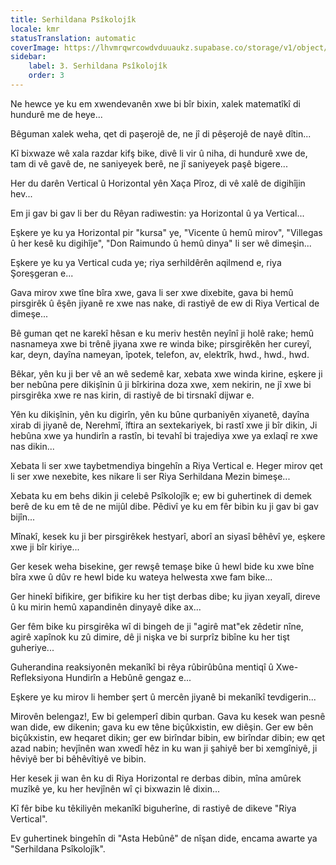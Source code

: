 ```yaml
---
title: Serhildana Psîkolojîk
locale: kmr
statusTranslation: automatic
coverImage: https://lhvmrqwrcowdvduuaukz.supabase.co/storage/v1/object/public/strapi-uploads/small_cover-tratado-de-psicologia-revolucionaria.webp-5e15e1cec4e0ebebcde5d7fc7565d8fd.webp
sidebar:
    label: 3. Serhildana Psîkolojîk
    order: 3
---
```

Ne hewce ye ku em xwendevanên xwe bi bîr bixin, xalek matematîkî di hundurê me de heye...

Bêguman xalek weha, qet di paşerojê de, ne jî di pêşerojê de nayê dîtin...

Kî bixwaze wê xala razdar kifş bike, divê li vir û niha, di hundurê xwe de, tam di vê gavê de, ne saniyeyek berê, ne jî saniyeyek paşê bigere...

Her du darên Vertical û Horizontal yên Xaça Pîroz, di vê xalê de digihîjin hev...

Em ji gav bi gav li ber du Rêyan radiwestin: ya Horizontal û ya Vertical...

Eşkere ye ku ya Horizontal pir "kursa" ye, "Vicente û hemû mirov", "Villegas û her kesê ku digihîje", "Don Raimundo û hemû dinya" li ser wê dimeşin...

Eşkere ye ku ya Vertical cuda ye; riya serhildêrên aqilmend e, riya Şoreşgeran e...

Gava mirov xwe tîne bîra xwe, gava li ser xwe dixebite, gava bi hemû pirsgirêk û êşên jiyanê re xwe nas nake, di rastiyê de ew di Riya Vertical de dimeşe...

Bê guman qet ne karekî hêsan e ku meriv hestên neyînî ji holê rake; hemû nasnameya xwe bi trênê jiyana xwe re winda bike; pirsgirêkên her cureyî, kar, deyn, dayîna nameyan, îpotek, telefon, av, elektrîk, hwd., hwd., hwd.

Bêkar, yên ku ji ber vê an wê sedemê kar, xebata xwe winda kirine, eşkere ji ber nebûna pere dikişînin û ji bîrkirina doza xwe, xem nekirin, ne jî xwe bi pirsgirêka xwe re nas kirin, di rastiyê de bi tirsnakî dijwar e.

Yên ku dikişînin, yên ku digirîn, yên ku bûne qurbaniyên xiyanetê, dayîna xirab di jiyanê de, Nerehmî, îftira an sextekariyek, bi rastî xwe ji bîr dikin, Ji hebûna xwe ya hundirîn a rastîn, bi tevahî bi trajediya xwe ya exlaqî re xwe nas dikin...

Xebata li ser xwe taybetmendiya bingehîn a Riya Vertical e. Heger mirov qet li ser xwe nexebite, kes nikare li ser Riya Serhildana Mezin bimeşe...

Xebata ku em behs dikin ji celebê Psîkolojîk e; ew bi guhertinek di demek berê de ku em tê de ne mijûl dibe. Pêdivî ye ku em fêr bibin ku ji gav bi gav bijîn...

Mînakî, kesek ku ji ber pirsgirêkek hestyarî, aborî an siyasî bêhêvî ye, eşkere xwe ji bîr kiriye...

Ger kesek weha bisekine, ger rewşê temaşe bike û hewl bide ku xwe bîne bîra xwe û dûv re hewl bide ku wateya helwesta xwe fam bike...

Ger hinekî bifikire, ger bifikire ku her tişt derbas dibe; ku jiyan xeyalî, direve û ku mirin hemû xapandinên dinyayê dike ax...

Ger fêm bike ku pirsgirêka wî di bingeh de ji "agirê mat"ek zêdetir nîne, agirê xapînok ku zû dimire, dê ji nişka ve bi surprîz bibîne ku her tişt guheriye...

Guherandina reaksiyonên mekanîkî bi rêya rûbirûbûna mentiqî û Xwe-Refleksiyona Hundirîn a Hebûnê gengaz e...

Eşkere ye ku mirov li hember şert û mercên jiyanê bi mekanîkî tevdigerin...

Mirovên belengaz!, Ew bi gelemperî dibin qurban. Gava ku kesek wan pesnê wan dide, ew dikenin; gava ku ew têne biçûkxistin, ew diêşin. Ger ew bên biçûkxistin, ew heqaret dikin; ger ew birîndar bibin, ew birîndar dibin; ew qet azad nabin; hevjînên wan xwedî hêz in ku wan ji şahiyê ber bi xemgîniyê, ji hêviyê ber bi bêhêvîtiyê ve bibin.

Her kesek ji wan ên ku di Riya Horizontal re derbas dibin, mîna amûrek muzîkê ye, ku her hevjînên wî çi bixwazin lê dixin...

Kî fêr bibe ku têkiliyên mekanîkî biguherîne, di rastiyê de dikeve "Riya Vertical".

Ev guhertinek bingehîn di "Asta Hebûnê" de nîşan dide, encama awarte ya "Serhildana Psîkolojîk".

